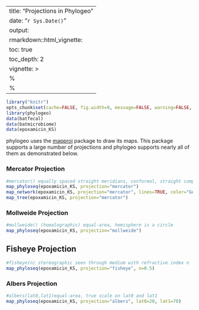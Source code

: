 <link href="http://joey711.github.com/phyloseq/markdown.css" rel="stylesheet"></link>

---
title: "Projections in Phylogeo"
date: "`r Sys.Date()`"
output: 
  rmarkdown::html_vignette:
    toc: true
    toc_depth: 2
vignette: >
  %\VignetteIndexEntry{Map Projections in Phylogeo}
  %\VignetteEngine{knitr::rmarkdown}
---
  
```r
library("knitr")
opts_chunk$set(cache=FALSE, fig.width=9, message=FALSE, warning=FALSE, comment = "#>")
library(phylogeo)
data(batfecal)
data(batmicrobiome)
data(epoxamicin_KS)
```

phylogeo uses the [mapproj](http://www.inside-r.org/packages/cran/mapproj/docs/mapproject) package to draw
its maps. This package supports a large number of projections and phylogeo supports nearly all of them as
demonstrated below.


### Mercator Projection
```r
#mercator() equally spaced straight meridians, conformal, straight compass courses
map_phyloseq(epoxamicin_KS, projection="mercator")
map_network(epoxamicin_KS, projection="mercator", lines=TRUE, color="Geotype", jitter=TRUE)
map_tree(epoxamicin_KS, projection="mercator")
```

### Mollweide Projection
```r
#mollweide() (homalographic) equal-area, hemisphere is a circle
map_phyloseq(epoxamicin_KS, projection="mollweide")
```

## Fisheye Projection
```r
#fisheye(n) stereographic seen through medium with refractive index n
map_phyloseq(epoxamicin_KS, projection="fisheye", n=0.5)
```

### Albers Projection
```r
#albers(lat0,lat1)equal-area, true scale on lat0 and lat1
map_phyloseq(epoxamicin_KS, projection="albers", lat0=20, lat1=70)
```
